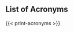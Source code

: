 ::: {.content-hidden when-format="html"}
# List of Acronyms {.unnumbered}

{{< print-acronyms >}}
:::

